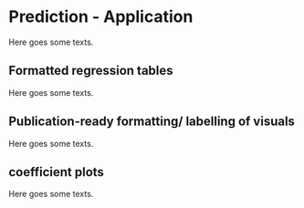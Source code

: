 # Prediction - Application {#pm-a}
Here goes some texts.

## Formatted regression tables
Here goes some texts.

## Publication-ready formatting/ labelling of visuals
Here goes some texts.

## coefficient plots
Here goes some texts.
